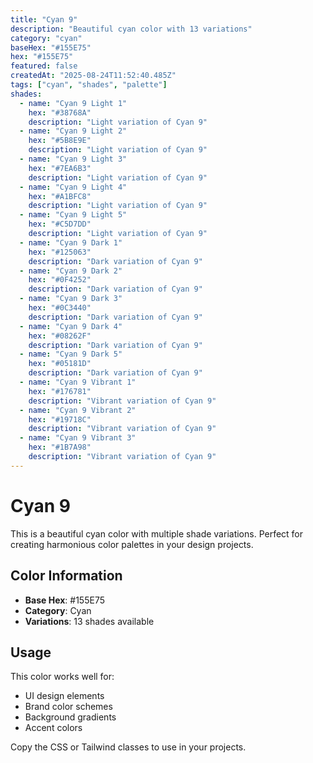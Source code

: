 ```yaml
---
title: "Cyan 9"
description: "Beautiful cyan color with 13 variations"
category: "cyan"
baseHex: "#155E75"
hex: "#155E75"
featured: false
createdAt: "2025-08-24T11:52:40.485Z"
tags: ["cyan", "shades", "palette"]
shades:
  - name: "Cyan 9 Light 1"
    hex: "#38768A"
    description: "Light variation of Cyan 9"
  - name: "Cyan 9 Light 2"
    hex: "#5B8E9E"
    description: "Light variation of Cyan 9"
  - name: "Cyan 9 Light 3"
    hex: "#7EA6B3"
    description: "Light variation of Cyan 9"
  - name: "Cyan 9 Light 4"
    hex: "#A1BFC8"
    description: "Light variation of Cyan 9"
  - name: "Cyan 9 Light 5"
    hex: "#C5D7DD"
    description: "Light variation of Cyan 9"
  - name: "Cyan 9 Dark 1"
    hex: "#125063"
    description: "Dark variation of Cyan 9"
  - name: "Cyan 9 Dark 2"
    hex: "#0F4252"
    description: "Dark variation of Cyan 9"
  - name: "Cyan 9 Dark 3"
    hex: "#0C3440"
    description: "Dark variation of Cyan 9"
  - name: "Cyan 9 Dark 4"
    hex: "#08262F"
    description: "Dark variation of Cyan 9"
  - name: "Cyan 9 Dark 5"
    hex: "#05181D"
    description: "Dark variation of Cyan 9"
  - name: "Cyan 9 Vibrant 1"
    hex: "#176781"
    description: "Vibrant variation of Cyan 9"
  - name: "Cyan 9 Vibrant 2"
    hex: "#19718C"
    description: "Vibrant variation of Cyan 9"
  - name: "Cyan 9 Vibrant 3"
    hex: "#1B7A98"
    description: "Vibrant variation of Cyan 9"
---
```


# Cyan 9

This is a beautiful cyan color with multiple shade variations. Perfect for creating harmonious color palettes in your design projects.

## Color Information

- **Base Hex**: #155E75
- **Category**: Cyan
- **Variations**: 13 shades available

## Usage

This color works well for:
- UI design elements
- Brand color schemes  
- Background gradients
- Accent colors

Copy the CSS or Tailwind classes to use in your projects.
